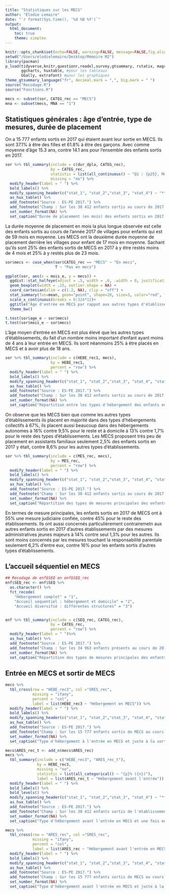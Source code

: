 ```yaml
---
title: "Statistiques sur les MECS"
author: "Élodie Lemaire"
date: "`r format(Sys.time(), '%d %B %Y')`"
output: 
  html_document:
    toc: true
    theme: simplex
---
```


```r
knitr::opts_chunk$set(echo=FALSE, warning=FALSE, message=FALSE,fig.align = 'center')
setwd("/Users/elodielemaire/Desktop/Mémoire M2")
library(pacman)
p_load(tidyverse,knitr,questionr,readxl,survey,gtsummary, rstatix, magrittr, #Pour analyses et manipulation
       ggcharts, huxtable, #pour les tableaux
       GGally, extrafont) #pour les graphiques
theme_gtsummary_language("fr", decimal.mark = ",", big.mark = " ")
source("Recodage.R")
source("Fonctions.R")

mecs <- subset(sor, CATEG_rec == "MECS")
mna <- subset(mecs, MNA == "1")
```

## Statistiques générales : âge d'entrée, type de mesures, durée de placement
On a 15 777 enfants sortis en 2017 qui étaient avant leur sortie en MECS. Ils sont 37.1% à être des filles et 61.8% à être des garçons. Avec comme moyenne d'âge 15.3 ans, contre 14.1 ans pour l'ensemble des enfants sortis en 2017.

```r
sor %>% tbl_summary(include = c(dur_dpla, CATEG_rec),
                    by = CATEG_rec, 
                    statistic = list(all_continuous() ~ "Q1 : {p25}, Med : {median}, Moy : {mean}, Q3 : {p75}"),
                    missing = "no") %>% 
  modify_header(label = " ") %>% 
  bold_labels() %>% 
  modify_spanning_header(c("stat_1", "stat_2","stat_3", "stat_4") ~ "**Type d'établissement**") %>%
  as_hux_table() %>% 
  add_footnote("Source : ES-PE 2017.") %>%
  add_footnote("Champ : Sur les 30 412 enfants sortis au cours de 2017.") %>%
  set_number_format(NA) %>% 
  set_caption("Durée de placement (en mois) des enfants sortis en 2017 par type d'établissement") 
```
La durée moyenne de placement en mois la plus longue observée est celle des enfants sortis au cours de l'année 2017 de villages pour enfants qui est de 59 mois en moyenne. Les MECS ont la deuxième durée moyenne de placement derrière les villages pour enfant de 17 mois en moyenne. Sachant qu'ils sont 25% des enfants sortis de MECS en 2017 à y être restés moins de 4 mois et 25% à y restés plus de 23 mois.

```r
sor$mecs <- case_when(sor$CATEG_rec == "MECS" ~ "En mecs",
                      T ~ "Pas en mecs")

ggplot(sor, aes(x = mois_e, y = mecs)) + 
  ggdist::stat_halfeye(adjust = .5, width = .6, .width = 0, justification = -.2, point_colour = NA) + 
  geom_boxplot(width = .15, outlier.shape = NA) +
  coord_cartesian(xlim = c(1.2, NA), clip = "off") +
  stat_summary(fun=mean, geom="point", shape=20, size=3, color="red", fill="red") +
  scale_x_continuous(breaks = 0:324*12)+
  ggtitle("Âge d'entrée en MECS par rappot aux autres types d'établissements") +
  theme_bw()

t.test(sor$age_e ~ sor$mecs)
t.test(sor$mois_e ~ sor$mecs)
```

L'âge moyen d'entrée en MECS est plus élevé que les autres types d'établissements, du fait d'un nombre moins important d'enfant ayant moins de 4 ans à leur entrée en MECS. Ils sont néanmoins 25% à être placés en MECS et à avoir plus de 18 ans. 

```r
sor %>% tbl_summary(include = c(HEBE_rec1, mecs),
                    by = HEBE_rec1,
                    percent = "row") %>%   
  modify_header(label = " ") %>% 
  bold_labels() %>% 
  modify_spanning_header(c("stat_1", "stat_2","stat_3", "stat_4", "stat_5") ~ "**Type d'hébergements**") %>%
  as_hux_table() %>% 
  add_footnote("Source : ES-PE 2017.") %>%
  add_footnote("Champ : Sur les 30 412 enfants sortis au cours de 2017.") %>%
  set_number_format(NA) %>% 
  set_caption("Répartition entre les types d'hébergement des enfants en MECS vis-à-vis des autres")

```

On observe que les MECS bien que comme les autres types d'établissements ils placent en majorité dans des types d'hébergements collectifs à 67%, ils placent aussi beaucoup dans des hébergements autonomes à 16% contre 9,5% pour le reste et à domicile à 13% contre 1,7% pour le reste des types d'établissements. Les MECS proposent très peu de placement en assistants familiaux seulement 2,5% des enfants sortis en 2017 y était, contre 8,6% pour les autres types d'établissements.

```r
sor %>% tbl_summary(include = c(MES_rec, mecs),
                    by = MES_rec,
                    percent = "row") %>%   
  modify_header(label = " ") %>% 
  bold_labels() %>% 
  modify_spanning_header(c("stat_1", "stat_2","stat_3", "stat_4", "stat_5", "stat_6", "stat_7", "stat_8") ~ "**Type de mesures principales**") %>%
  as_hux_table() %>% 
  add_footnote("Source : ES-PE 2017.") %>%
  add_footnote("Champ : Sur les 30 412 enfants sortis au cours de 2017.") %>%
  set_number_format(NA) %>% 
  set_caption("Répartition des types de mesures principales des enfants en MECS vis-à-vis des autres")
```

En termes de mesure principales, les enfants sortis en 2017 de MECS ont à 55% une mesure judiciaire confiée, contre 45% pour le reste des établissements. Ils ont aussi concernés particulièrement contrairemetn aux autres enfants sortis en 2017 d'autres établissements par des mesures administratives jeunes majeurs à 14% contre seul 1,3% pour les autres. Ils sont moins concernés par les mesures touchant la responsabilité parentale seulement 6,2% d'entre eux, contre 16% pour les enfants sortis d'autres types d'établissements.

## L'accueil séquentiel en MECS

```r
## Recodage de enf$SEQ en enf$SEQ_rec
enf$SEQ_rec <- enf$SEQ %>%
  as.character() %>%
  fct_recode(
    "Hébergement complet" = "1",
    "Accueil séquentiel : hébergement et domicile" = "2",
    "Accueil diversifié : différentes structures" = "3")


enf %>% tbl_summary(include = c(SEQ_rec, CATEG_rec),
                    by = CATEG_rec,
                    percent = "row") %>%   
  modify_header(label = " ")%>%
  as_hux_table() %>% 
  add_footnote("Source : ES-PE 2017.") %>%
  add_footnote("Champ : Sur les 34 963 enfants présents au cours de 2017.") %>%
  set_number_format(NA) %>% 
  set_caption("Répartition des types de mesures principales des enfants en MECS vis-à-vis des autres")
```




## Entrée en MECS et sortir de MECS

```r
mecs %>%
  tbl_cross(row = "HEBE_rec3", col ="SRES_rec", 
            missing = "ifany",
            percent = "col",
            label = list(HEBE_rec3 ~ "Hébergement en MECS")) %>% 
  modify_header(label = " ") %>% 
  bold_labels() %>% 
  modify_spanning_header(c("stat_1", "stat_2","stat_3", "stat_4", "stat_5", "stat_6") ~ "**Hébergement à la sortie**") %>%
  as_hux_table() %>% 
  add_footnote("Source : ES-PE 2017.") %>%
  add_footnote("Champ : Sur les 15 777 enfants sortis de MECS au cours de 2017.") %>%
  set_number_format(NA) %>% 
  set_caption("Type d'hébergement à l'entrée en MECS et juste à la sortie") 
```

```r
mecs$ARES_rec_t <- add_n(mecs$ARES_rec)
mecs %>%
  tbl_summary(include = c("HEBE_rec3", "ARES_rec_t"), 
              by = HEBE_rec3,
              missing = "no",
              statistic = list(all_categorical() ~ "{p}% ({n})"),
              label = list(ARES_rec_t ~ "Hébergement avant l'entrée")) %>% 
  modify_header(label = " ") %>% 
  bold_labels() %>% 
  bold_levels() %>% 
  modify_spanning_header(c("stat_1", "stat_2","stat_3", "stat_4") ~ "**HEBE**") %>%
  as_hux_table() %>% 
  add_footnote("Source : ES-PE 2017.") %>%
  add_footnote("Champ : Sur les 30 412 enfants sortis de l'établissement d'observation au cours de 2017, données pondérées.") %>%
  set_number_format(NA) %>% 
  set_caption("Type d'hébergement avant l'entrée en MECS et une fois en MECS") 
```

```r
mecs %>%
  tbl_cross(row = "ARES_rec", col ="SRES_rec", 
            missing = "ifany",
            percent = "col",
            label = list(ARES_rec ~ "Hébergement avant l'entrée en MECS")) %>% 
  modify_header(label = " ") %>% 
  bold_labels() %>% 
  modify_spanning_header(c("stat_1", "stat_2","stat_3", "stat_4", "stat_5", "stat_6") ~ "**Hébergement à la sortie**") %>%
  as_hux_table() %>% 
  add_footnote("Source : ES-PE 2017.") %>%
  add_footnote("Champ : Sur les 15 777 enfants sortis de MECS au cours de 2017.") %>%
  set_number_format(NA) %>% 
  set_caption("Type d'hébergement avant l'entrée en MECS et juste à la sortie") 
```
